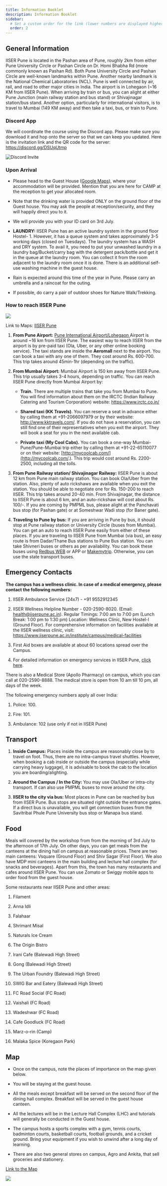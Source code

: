 ```yaml
---
title: Information Booklet
description: Information Booklet
sidebar:
  # Set a custom order for the link (lower numbers are displayed higher up)
  order: 2
---
```


## General Information

IISER Pune is located in the Pashan area of Pune, roughly 2km from either Pune University Circle or Pashan Circle on Dr. Homi Bhabha Rd (more commonly known as Pashan Rd). Both Pune University Circle and Pashan Circle are well-known landmarks within Pune. Another nearby landmark is the National Chemical Laboratories (NCL). Pune is well connected by air, rail, and road to other major cities in India. The airport is in Lohegaon (~16 KM from IISER Pune). When arriving by train or bus, you can alight at either Pune Junction (main railway station and bus stand) or Shivajinagar station/bus stand. Another option, particularly for international visitors, is to travel to Mumbai (149 KM away) and then take a taxi, bus, or train to Pune.

### Discord App

We will coordinate the course using the Discord app. Please make sure you download it and hop onto the server so that we can keep you updated. Here is the invitation link and the QR code for the server: https://discord.gg/DSUqUtmp

![Discord Invite](/discordinvite.png)

### Upon Arrival

- Please head to the Guest House ([Google Maps](https://goo.gl/maps/3x6R455QDWCArr3Y8)), where your accommodation will be provided. Mention that you are here for CAMP at the reception to get your allocated room.

- Note that the drinking water is provided ONLY on the ground floor of the Guest house. You may ask the people at reception/security, and they will happily direct you to it.

- We will provide you with your ID card on 3rd July.

- **LAUNDRY:** IISER Pune has an active laundry system in the ground floor Hostel- 1. However, it has a queue system and takes approximately 3-5 working days (closed on Tuesdays). 
The laundry system has a WASH and DRY system. To avail it, you need to put your unwashed laundry in a laundry bag/Bucket/carry bag with the 
detergent pack/bottle and get it in the queue at the laundry room. You can collect it from the room adjacent to the laundry room once it is done. There is an additional self-use washing machine in the guest house.

- Rain is expected around this time of the year in Pune. Please carry an umbrella and a raincoat for the outing.

- If possible, do carry a pair of outdoor shoes for Nature Walk/Trekking.




### How to reach IISER Pune

![](https://lh7-rt.googleusercontent.com/docsz/AD_4nXfRn_3_SyeJFE3iVc4if8SFQzOEHO8GPL-gBGmDfGbTGR9jWLX_NxoUANZCuDJ7l-6fWJAsUbaEbUp00KvkKvPmu0Kwb-MBmXEqrum4zGuc-GdF3112X6J7twWad3vVFjpU7Kww?key=4go17WewxR6WzdUE833P_w)

Link to Maps: [IISER Pune](https://goo.gl/maps/npWUJgfbfMNanUNU6)

1. **From Pune Airport:** [Pune International Airport/Lohegaon ](https://goo.gl/maps/QVKBjrc5qUkJKTqi7)Airport is around ~16 km from IISER Pune. The easiest way to reach IISER from the airport is by pre-paid taxi (Ola, Uber, or any other online booking service). The taxi stands are inside the **Aeromall** next to the airport. You can book a taxi with any one of them. They cost around Rs. 600-700. This trip takes around 45min-1hr (depending on the traffic).

2. **From Mumbai Airport:** Mumbai Airport is 150 km away from IISER Pune. This trip usually takes 3-4 hours, depending on traffic. You can reach IISER Pune directly from Mumbai Airport by:

    * **Train.** There are multiple trains that take you from Mumbai to Pune. You will find information about them on the IRCTC (Indian Railway Catering and Tourism Corporation) website: https://www.irctc.co.in/

    * **Shared taxi (KK Travels)**. You can reserve a seat in advance either by calling them at +91-2066097979 or by their website: http://www.kktravels.com/. If you do not have a reservation, you can still find one of their representatives when you exit the airport. They will book a seat for you in the next available cab.

    * **Private taxi (My Cool Cabs).** You can book a one-way Mumbai-Pune/Pune-Mumbai trip either by calling them at +91-22-65110077 or on their website: [http://mycoolcab.com/](http://mycoolcab.com/.). This trip would cost around Rs. 2200-2500, including all the tolls.

3. **From Pune Railway station/ Shivajinagar Railway:** IISER Pune is about 12 km from Pune main railway station. You can book Ola/Uber from the station. Also, plenty of auto rickshaws are available when you exit the station. You should be able to negotiate one for Rs. 150-200 to reach IISER. This trip takes around 20-40 min. From Shivajinagar, the distance to IISER Pune is about 6 km, and an auto-rickshaw will cost about Rs. 100/-. If you are coming by PMPML bus, please alight at the Panchavati bus stop (for Pashan gate) or at Someshwar Wadi stop (for Baner gate).

4. **Traveling to Pune by bus:** If you are arriving in Pune by bus, it should stop at Pune railway station or University Circle (buses from Mumbai). You can get an auto to reach IISER Pune easily from either of these places. If you are traveling to IISER Pune from Mumbai (via bus), an easy route is from Dadar/Thane Bus stations to Pune Bus station. You can take Shivneri buses or others as per availability. You can book these buses using [Redbus WEB](https://www.redbus.in/) or APP or [Makemytrip](https://www.makemytrip.com/). Otherwise, you can use the state transport buses.


## Emergency Contacts

**The campus has a wellness clinic. In case of a medical emergency, please contact the following numbers:**

1. IISER Ambulance Service (24x7) - +91 9552912345

2. IISER Wellness Helpline Number - 020-2590-8020. (Email: health@iiserpune.ac.in). Regular Timings: 7:00 am to 7:00 pm (Lunch Break: 1:00 pm to 1:30 pm) Location: Wellness Clinic, New Hostel-I (Ground Floor). For comprehensive information on facilities available at the IISER wellness clinic, visit: https://www.iiserpune.ac.in/institute/campus/medical-facilities

3. First Aid boxes are available at about 60 locations spread over the Campus.

4. For detailed information on emergency services in IISER Pune, [click here](http://www3.iiserpune.ac.in/facilities/medical-facilities).

There is also a Medical Store (Apollo Pharmacy) on campus, which you can call at 020-2590-8888. The medical store is open from 10 am till 10 pm, all days of the week.

The following emergency numbers apply all over India:

1. Police: 100.

2. Fire: 101.

3. Ambulance: 102 (use only if not in IISER Pune)


## Transport

1. **Inside Campus:** Places inside the campus are reasonably close by to travel on foot. Thus, there are no intra-campus travel shuttles. However, when booking a cab inside or outside the campus (especially while carrying heavy luggage), it is advisable to book the cab to the location you are boarding/alighting.

2. **Around the Campus / In the City:** You may use Ola/Uber or intra-city transport. If can also use PMPML buses to move around the city.

3. **IISER to the city via bus:** Most places in Pune can be reached by bus from IISER Pune. Bus stops are situated right outside the entrance gates. If a direct bus is unavailable, you will get connection buses from the Savitribai Phule Pune University bus stop or Manapa bus stand.


## Food

Meals will covered by the workshop from from the morning of 3rd July to the afternoon of 17th July. On other days, you can get meals from the canteens at the dining hall on campus at reasonable prices. There are two main canteens: Vsquare (Ground Floor) and Shiv Sagar (First Floor). We also have MDP mini canteens in the main building and lecture hall complex (for snacks and beverages). Apart from this, the town has many restaurants and cafes around IISER Pune. You can use Zomato or Swiggy mobile apps to order food from the guest house.

Some restaurants near IISER Pune and other areas:

1. Filament

2. Anna Idli

3. Falahaar

4. Shrimant Misal

5. Naturals Ice Cream

6. The Origin Bistro

7. Irani Cafe (Balewadi High Street)

8. Gong (Balewadi High Street)

9. The Urban Foundry (Balewadi High Street)

10. SWIG Bar and Eatery (Balewadi High Street)

11. FC Road Social (FC Road)

12. Vaishali (FC Road)

13. Wadeshwar (FC Road)

14. Cafe Goodluck (FC Road)

15. Marz-o-rin (Camp)

16. Malaka Spice (Koregaon Park)


## Map

- Once on the campus, note the places of importance on the map given below.

* You will be staying at the guest house.

- All the meals except breakfast will be served on the second floor of the dining hall complex. Breakfast will be served in the guest house canteen.

* All the lectures will be in the Lecture Hall Complex (LHC) and tutorials will generally be conducted in the Guest house.

- The campus hosts a sports complex with a gym, tennis courts, badminton courts, basketball courts, football grounds, and a cricket ground. Bring your equipment if you wish to unwind after a long day of learning.

* There are also two general stores on campus, Agro and Ankita, that sell groceries and stationery.


[Link to the Map](https://www.google.com/maps/d/edit?mid=1v3XC5nZrnC_IMx23UxgS9p1L9DnYs6o&usp=sharing)

![](https://lh7-rt.googleusercontent.com/docsz/AD_4nXelAfJquBY3GF2-cYdfCHzIDk6ErrVInufEgh9micJpIu5wDg2rSMUCkG2dy8qIb_nCuwLF0a9-M4s6lQcfakBim_6HdEewLFkPESX4ju1hEUkN0ykMyHwU3QXq502uCBx2bgPA?key=4go17WewxR6WzdUE833P_w)
